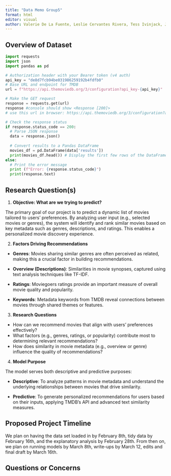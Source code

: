 ```yaml
---
title: "Data Memo Group5"
format: html
editor: visual
author: Valerie De La Fuente, Leslie Cervantes Rivera, Tess Ivinjack, Jiajia Feng
---
```


## Overview of Dataset

```python
import requests
import json
import pandas as pd

# Authorization header with your Bearer token (v4 auth)
api_key = "de8d7fcb94be031986259192b4fdfb0"
# Base URL and endpoint for TMDB
url = f"https://api.themoviedb.org/3/configuration?api_key-{api_key}"

# Make the GET request
response = requests.get(url)
response #console should show <Response [200]>
# use this url in browser: https://api.themoviedb.org/3/configuration?api_key=de8d7fcb94be031986259192b4fdfb0

# Check the response status
if response.status_code == 200:
  # Parse JSON response
  data = response.json()
  
  # Convert results to a Pandas DataFrame
  movies_df = pd.DataFrame(data['results'])
  print(movies_df.head()) # Display the first few rows of the DataFrame
else:
  # Print the error message
  print (f"Error: {response.status_code}")
  print(response.text)
```

## Research Question(s)

1.  **Objective: What are we trying to predict?**

The primary goal of our project is to predict a dynamic list of movies tailored to users’ preferences. By analyzing user input (e.g., selected movies or genres), the system will identify and rank similar movies based on key metadata such as genres, descriptions, and ratings. This enables a personalized movie discovery experience.

2.  **Factors Driving Recommendations**

-   **Genres**: Movies sharing similar genres are often perceived as related, making this a crucial factor in building recommendations.

-   **Overview (Descriptions)**: Similarities in movie synopses, captured using text analysis techniques like TF-IDF.

-   **Ratings**: Moviegoers ratings provide an important measure of overall movie quality and popularity.

-   **Keywords**: Metadata keywords from TMDB reveal connections between movies through shared themes or features.

3.  **Research Questions**

-   How can we recommend movies that align with users’ preferences effectively?
-   What factors (e.g., genres, ratings, or popularity) contribute most to determining relevant recommendations?
-   How does similarity in movie metadata (e.g., overview or genre) influence the quality of recommendations?

4.  **Model Purpose**

The model serves both descriptive and predictive purposes:

-   **Descriptive**: To analyze patterns in movie metadata and understand the underlying relationships between movies that drive similarity.

-   **Predictive**: To generate personalized recommendations for users based on their inputs, applying TMDB’s API and advanced text similarity measures.

## Proposed Project Timeline

We plan on having the data set loaded in by February 8th, tidy data by February 16th, and the explanatory analysis by February 28th. From then on, we plan on running models by March 8th, write-ups by March 12, edits and final draft by March 16th.

## Questions or Concerns
